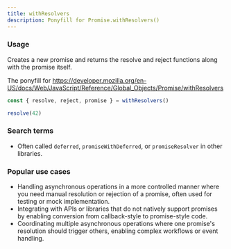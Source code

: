 ```yaml
---
title: withResolvers
description: Ponyfill for Promise.withResolvers()
---
```


### Usage

Creates a new promise and returns the resolve and reject functions along with the promise itself.

The ponyfill for https://developer.mozilla.org/en-US/docs/Web/JavaScript/Reference/Global_Objects/Promise/withResolvers

```ts
const { resolve, reject, promise } = withResolvers()

resolve(42)
```

### Search terms

- Often called `deferred`, `promiseWithDeferred`, or `promiseResolver` in other libraries.

### Popular use cases

- Handling asynchronous operations in a more controlled manner where you need manual resolution or rejection of a promise, often used for testing or mock implementation.
- Integrating with APIs or libraries that do not natively support promises by enabling conversion from callback-style to promise-style code.
- Coordinating multiple asynchronous operations where one promise's resolution should trigger others, enabling complex workflows or event handling.
